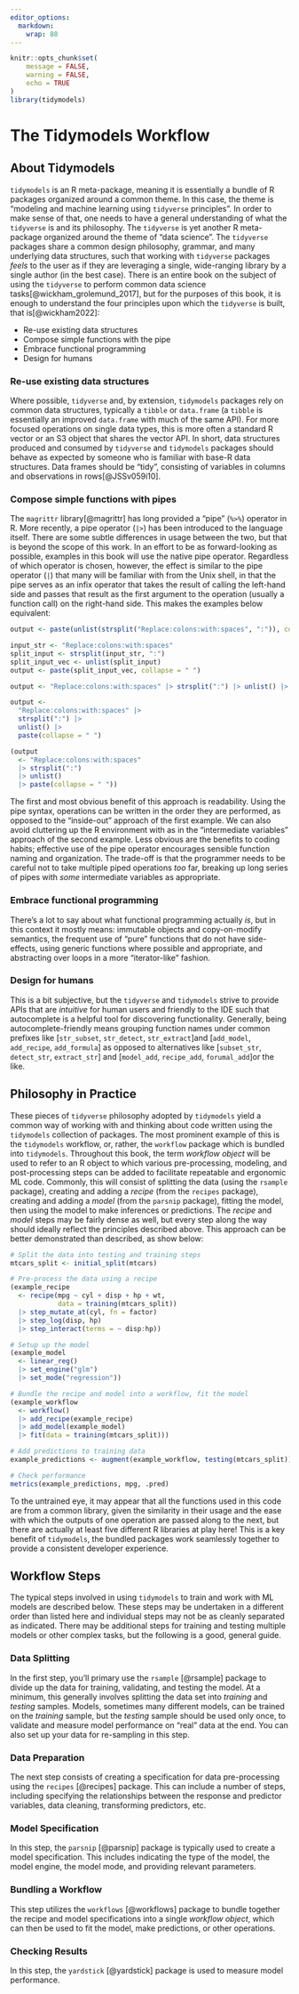 ```yaml
---
editor_options: 
  markdown: 
    wrap: 88
---
```


```r
knitr::opts_chunk$set(
	message = FALSE,
	warning = FALSE,
	echo = TRUE
)
library(tidymodels)
```

# The Tidymodels Workflow

## About Tidymodels

`tidymodels` is an R meta-package, meaning it is essentially a bundle of R packages
organized around a common theme. In this case, the theme is "modeling and machine
learning using `tidyverse` principles". In order to make sense of that, one needs to
have a general understanding of what the `tidyverse` is and its philosophy. The
`tidyverse` is yet another R meta-package organized around the theme of "data science".
The `tidyverse` packages share a common design philosophy, grammar, and many underlying
data structures, such that working with `tidyverse` packages *feels* to the user as if
they are leveraging a single, wide-ranging library by a single author (in the best
case). There is an entire book on the subject of using the `tidyverse` to perform common
data science tasks[@wickham_grolemund_2017], but for the purposes of this book, it is
enough to understand the four principles upon which the `tidyverse` is built, that
is[@wickham2022]:

-   Re-use existing data structures
-   Compose simple functions with the pipe
-   Embrace functional programming
-   Design for humans

### Re-use existing data structures

Where possible, `tidyverse` and, by extension, `tidymodels` packages rely on common data
structures, typically a `tibble` or `data.frame` (a `tibble` is essentially an improved
`data.frame` with much of the same API). For more focused operations on single data
types, this is more often a standard R vector or an S3 object that shares the vector
API. In short, data structures produced and consumed by `tidyverse` and `tidymodels`
packages should behave as expected by someone who is familiar with base-R data
structures. Data frames should be "tidy", consisting of variables in columns and
observations in rows[@JSSv059i10].

### Compose simple functions with pipes

The `magrittr` library[@magrittr] has long provided a "pipe" (`%>%`) operator in R. More
recently, a pipe operator (`|>`) has been introduced to the language itself. There are
some subtle differences in usage between the two, but that is beyond the scope of this
work. In an effort to be as forward-looking as possible, examples in this book will use
the native pipe operator. Regardless of which operator is chosen, however, the effect is
similar to the pipe operator (`|`) that many will be familiar with from the Unix shell,
in that the pipe serves as an infix operator that takes the result of calling the
left-hand side and passes that result as the first argument to the operation (usually a
function call) on the right-hand side. This makes the examples below equivalent:

```r
output <- paste(unlist(strsplit("Replace:colons:with:spaces", ":")), collapse = " ")
```

```r
input_str <- "Replace:colons:with:spaces"
split_input <- strsplit(input_str, ":") 
split_input_vec <- unlist(split_input) 
output <- paste(split_input_vec, collapse = " ")
```

```r
output <- "Replace:colons:with:spaces" |> strsplit(":") |> unlist() |> paste(collapse = " ")
```

```r
output <- 
  "Replace:colons:with:spaces" |> 
  strsplit(":") |> 
  unlist() |> 
  paste(collapse = " ")
```

```r
(output 
  <- "Replace:colons:with:spaces" 
  |> strsplit(":") 
  |> unlist() 
  |> paste(collapse = " "))
```

The first and most obvious benefit of this approach is readability. Using the pipe
syntax, operations can be written in the order they are performed, as opposed to the
"inside-out" approach of the first example. We can also avoid cluttering up the R
environment with as in the "intermediate variables" approach of the second example. Less
obvious are the benefits to coding habits; effective use of the pipe operator encourages
sensible function naming and organization. The trade-off is that the programmer needs to
be careful not to take multiple piped operations *too* far, breaking up long series of
pipes with *some* intermediate variables as appropriate.

### Embrace functional programming

There's a lot to say about what functional programming actually *is*, but in this
context it mostly means: immutable objects and copy-on-modify semantics, the frequent
use of "pure" functions that do not have side-effects, using generic functions where
possible and appropriate, and abstracting over loops in a more "iterator-like" fashion.

### Design for humans

This is a bit subjective, but the `tidyverse` and `tidymodels` strive to provide APIs
that are *intuitive* for human users and friendly to the IDE such that autocomplete is a
helpful tool for discovering functionality. Generally, being autocomplete-friendly means
grouping function names under common prefixes like [`str_subset`, `str_detect`,
`str_extract`]and [`add_model`, `add_recipe`, `add_formula`] as opposed to alternatives
like [`subset_str`, `detect_str`, `extract_str`] and [`model_add`, `recipe_add`,
`forumal_add`]or the like.

## Philosophy in Practice

These pieces of `tidyverse` philosophy adopted by `tidymodels` yield a common way of
working with and thinking about code written using the `tidymodels` collection of
packages. The most prominent example of this is the `tidymodels` workflow, or, rather,
the `workflow` package which is bundled into `tidymodels`. Throughout this book, the
term *workflow object* will be used to refer to an R object to which various
pre-processing, modeling, and post-processing steps can be added to facilitate
repeatable and ergonomic ML code. Commonly, this will consist of splitting the data
(using the `rsample` package), creating and adding a *recipe* (from the `recipes`
package), creating and adding a *model* (from the `parsnip` package), fitting the model,
then using the model to make inferences or predictions. The *recipe* and *model* steps
may be fairly dense as well, but every step along the way should ideally reflect the
principles described above. This approach can be better demonstrated than described, as
show below:

```r
# Split the data into testing and training steps
mtcars_split <- initial_split(mtcars)

# Pre-process the data using a recipe
(example_recipe
  <- recipe(mpg ~ cyl + disp + hp + wt, 
            data = training(mtcars_split))
  |> step_mutate_at(cyl, fn = factor)
  |> step_log(disp, hp)
  |> step_interact(terms = ~ disp:hp))

# Setup up the model
(example_model
  <- linear_reg()
  |> set_engine("glm")
  |> set_mode("regression"))

# Bundle the recipe and model into a workflow, fit the model
(example_workflow
  <- workflow()
  |> add_recipe(example_recipe)
  |> add_model(example_model)
  |> fit(data = training(mtcars_split)))

# Add predictions to training data
example_predictions <- augment(example_workflow, testing(mtcars_split))

# Check performance
metrics(example_predictions, mpg, .pred)
```

To the untrained eye, it may appear that all the functions used in this code are from a
common library, given the similarity in their usage and the ease with which the outputs
of one operation are passed along to the next, but there are actually at least five
different R libraries at play here! This is a key benefit of `tidymodels`, the bundled
packages work seamlessly together to provide a consistent developer experience.

## Workflow Steps

The typical steps involved in using `tidymodels` to train and work with ML models are
described below. These steps may be undertaken in a different order than listed here and
individual steps may not be as cleanly separated as indicated. There may be additional
steps for training and testing multiple models or other complex tasks, but the following
is a good, general guide.

### Data Splitting

In the first step, you'll primary use the `rsample` [@rsample] package to divide up the
data for training, validating, and testing the model. At a minimum, this generally
involves splitting the data set into *training* and *testing* samples. Models, sometimes
many different models, can be trained on the *training* sample, but the *testing* sample
should be used only once, to validate and measure model performance on "real" data at
the end. You can also set up your data for re-sampling in this step.

### Data Preparation

The next step consists of creating a specification for data pre-processing using the
`recipes` [@recipes] package. This can include a number of steps, including specifying
the relationships between the response and predictor variables, data cleaning,
transforming predictors, etc.

### Model Specification

In this step, the `parsnip` [@parsnip] package is typically used to create a model
specification. This includes indicating the type of the model, the model engine, the
model mode, and providing relevant parameters.

### Bundling a Workflow

This step utilizes the `workflows` [@workflows] package to bundle together the recipe
and model specifications into a single *workflow object*, which can then be used to fit
the model, make predictions, or other operations.

### Checking Results

In this step, the `yardstick` [@yardstick] package is used to measure model performance.
